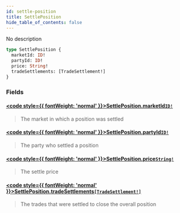 ```yaml
---
id: settle-position
title: SettlePosition
hide_table_of_contents: false
---
```








No description

```graphql
type SettlePosition {
  marketId: ID!
  partyId: ID!
  price: String!
  tradeSettlements: [TradeSettlement!]
}
```


### Fields

#### [<code style={{ fontWeight: 'normal' }}>SettlePosition.<b>marketId</b></code>](#)<Bullet />[`ID!`](/testnet/api/graphql/scalars/id) <Badge class="secondary" text="non-null"/> <Badge class="secondary" text="scalar"/>
> The market in which a position was settled
> 

#### [<code style={{ fontWeight: 'normal' }}>SettlePosition.<b>partyId</b></code>](#)<Bullet />[`ID!`](/testnet/api/graphql/scalars/id) <Badge class="secondary" text="non-null"/> <Badge class="secondary" text="scalar"/>
> The party who settled a position
> 

#### [<code style={{ fontWeight: 'normal' }}>SettlePosition.<b>price</b></code>](#)<Bullet />[`String!`](/testnet/api/graphql/scalars/string) <Badge class="secondary" text="non-null"/> <Badge class="secondary" text="scalar"/>
> The settle price
> 

#### [<code style={{ fontWeight: 'normal' }}>SettlePosition.<b>tradeSettlements</b></code>](#)<Bullet />[`[TradeSettlement!]`](/testnet/api/graphql/objects/trade-settlement) <Badge class="secondary" text="list"/> <Badge class="secondary" text="object"/>
> The trades that were settled to close the overall position
> 





